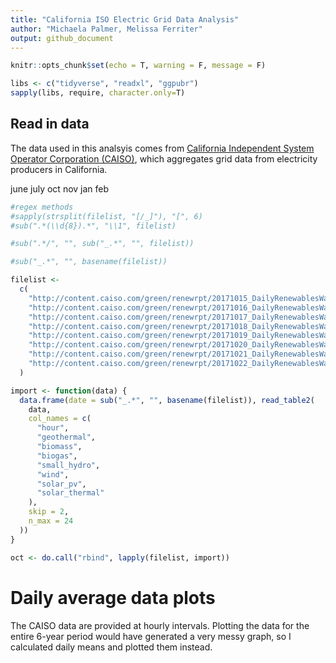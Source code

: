 ```yaml
---
title: "California ISO Electric Grid Data Analysis"
author: "Michaela Palmer, Melissa Ferriter"
output: github_document
---
```


```r
knitr::opts_chunk$set(echo = T, warning = F, message = F)
```

```r
libs <- c("tidyverse", "readxl", "ggpubr")
sapply(libs, require, character.only=T)
```

## Read in data

The data used in this analsyis comes from [California Independent System Operator Corporation (CAISO)](http://www.caiso.com/green/renewableswatch.html), which aggregates grid data from electricity producers in California.

june
july
oct
nov
jan
feb


```r
#regex methods
#sapply(strsplit(filelist, "[/_]"), "[", 6)
#sub(".*(\\d{8}).*", "\\1", filelist)

#sub(".*/", "", sub("_.*", "", filelist))

#sub("_.*", "", basename(filelist))

```


```r
filelist <-
  c(
    "http://content.caiso.com/green/renewrpt/20171015_DailyRenewablesWatch.txt",
    "http://content.caiso.com/green/renewrpt/20171016_DailyRenewablesWatch.txt",
    "http://content.caiso.com/green/renewrpt/20171017_DailyRenewablesWatch.txt",
    "http://content.caiso.com/green/renewrpt/20171018_DailyRenewablesWatch.txt",
    "http://content.caiso.com/green/renewrpt/20171019_DailyRenewablesWatch.txt",
    "http://content.caiso.com/green/renewrpt/20171020_DailyRenewablesWatch.txt",
    "http://content.caiso.com/green/renewrpt/20171021_DailyRenewablesWatch.txt",
    "http://content.caiso.com/green/renewrpt/20171022_DailyRenewablesWatch.txt"
  )

import <- function(data) {
  data.frame(date = sub("_.*", "", basename(filelist)), read_table2( 
    data,
    col_names = c(
      "hour",
      "geothermal",
      "biomass",
      "biogas",
      "small_hydro",
      "wind",
      "solar_pv",
      "solar_thermal"
    ),
    skip = 2,
    n_max = 24
  )) 
}

oct <- do.call("rbind", lapply(filelist, import))
```

# Daily average data plots

The CAISO data are provided at hourly intervals. Plotting the data for the entire 6-year period would have generated a very messy graph, so I calculated daily means and plotted them instead.


```r

```

